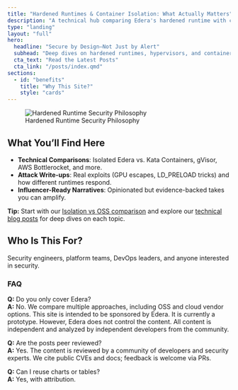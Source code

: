 ```yaml
---
title: "Hardened Runtimes & Container Isolation: What Actually Matters"
description: "A technical hub comparing Edera's hardened runtime with community OSS and cloud-native alternatives."
type: "landing"
layout: "full"
hero:
  headline: "Secure by Design—Not Just by Alert"
  subhead: "Deep dives on hardened runtimes, hypervisors, and container security trade‑offs."
  cta_text: "Read the Latest Posts"
  cta_link: "/posts/index.qmd"
sections:
  - id: "benefits"
    title: "Why This Site?"
    style: "cards"
---
```


![Hardened Runtime Security Philosophy](/assets/images/hero-graphic.svg){.hero-graphic}

## What You'll Find Here

- **Technical Comparisons**: Isolated Edera vs. Kata Containers, gVisor, AWS Bottlerocket, and more.  
- **Attack Write-ups**: Real exploits (GPU escapes, LD_PRELOAD tricks) and how different runtimes respond.  
- **Influencer-Ready Narratives**: Opinionated but evidence-backed takes you can amplify.

::: {.callout-tip}
**Tip:** Start with our [Isolation vs OSS comparison](/pages/isolation-vs-oss.qmd) and explore our [technical blog posts](/posts/index.qmd) for deep dives on each topic.
:::

## Who Is This For?

Security engineers, platform teams, DevOps leaders, and anyone interested in security.

### FAQ

**Q:** Do you only cover Edera?  
**A:** No. We compare multiple approaches, including OSS and cloud vendor options. This site is intended to be sponsored by Edera. It is currently a prototype. However, Edera does not control the content. All content is independent and analyzed by independent developers from the community.

**Q:** Are the posts peer reviewed?  
**A:** Yes. The content is reviewed by a community of developers and security experts. We cite public CVEs and docs; feedback is welcome via PRs.

**Q:** Can I reuse charts or tables?  
**A:** Yes, with attribution.
